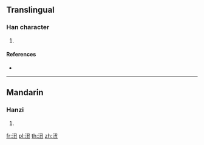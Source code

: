==Translingual==

===Han character===
{{Han char|rn=85|rad=水|as=04|sn=7|four=|canj=ENG|ids=⿰氵丑}}

# {{defn|Han|sort=水04}}

====References====
* {{Han ref|kx=0611.080|dkj=17202|dj=1004.010|hdz=31575.010|uh=6C91|ud=27793}}

----

==Mandarin==

===Hanzi===
{{cmn-hanzi|pin=[[nǜ]] ([[nü4]]), [[niǔ]] ([[niu3]])|wg=nü<sup>4</sup>, niu<sup>3</sup>}}

# {{defn|lang=cmn|sort=水04}}

[[fr:沑]]
[[pl:沑]]
[[th:沑]]
[[zh:沑]]